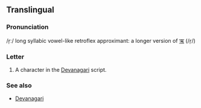{{character info}}
==Translingual==

===Pronunciation===
/r̩ː/ long syllabic vowel-like retroflex approximant: a longer version of [[ऋ]] (/r̩/)

===Letter===
{{mul-Deva|ṝ}}

# A character in the [[Devanagari]] script.

===See also===
* [[w:Devanagari|Devanagari]]